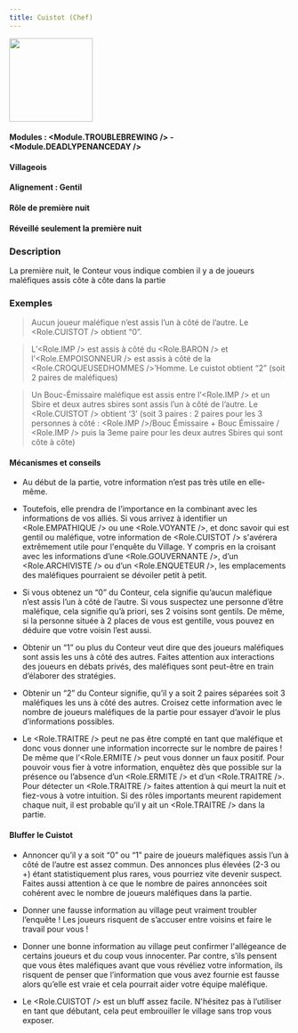 ```yaml
---
title: Cuistot (Chef)
---
```



<img src='/img/blood-on-the-clocktower/roles/cuistot.png' height='150' />

#### Modules : <Module.TROUBLEBREWING /> - <Module.DEADLYPENANCEDAY />
#### Villageois
#### Alignement : Gentil
#### Rôle de première nuit
#### Réveillé seulement la première nuit

### Description

La première nuit, le Conteur vous indique combien il y a de joueurs maléfiques assis côte à côte dans la partie
 
### Exemples

> Aucun joueur maléfique n’est assis l’un à côté de l’autre. Le <Role.CUISTOT /> obtient “0”.

> L’<Role.IMP /> est assis à côté du <Role.BARON /> et l’<Role.EMPOISONNEUR /> est assis à côté de la <Role.CROQUEUSEDHOMMES />’Homme. Le cuistot obtient “2” (soit 2 paires de maléfiques)

> Un Bouc-Émissaire maléfique est assis entre l’<Role.IMP /> et un Sbire et deux autres sbires sont assis l’un à côté de l’autre. Le <Role.CUISTOT /> obtient ‘3’ (soit 3 paires : 2 paires pour les 3 personnes à côté : <Role.IMP />/Bouc Émissaire + Bouc Émissaire / <Role.IMP /> puis la 3eme paire pour les deux autres Sbires qui sont côte à côte)



#### Mécanismes et conseils

- Au début de la partie, votre information n’est pas très utile en elle-même.

- Toutefois, elle prendra de l’importance en la combinant avec les informations de vos alliés. Si vous arrivez à identifier un <Role.EMPATHIQUE /> ou une <Role.VOYANTE />, et donc savoir qui est gentil ou maléfique, votre information de <Role.CUISTOT /> s'avérera extrêmement utile pour l'enquête du Village. Y compris en la croisant avec les informations d’une <Role.GOUVERNANTE />, d’un <Role.ARCHIVISTE /> ou d’un <Role.ENQUETEUR />, les emplacements des maléfiques pourraient se dévoiler petit à petit.

- Si vous obtenez un “0” du Conteur, cela signifie qu’aucun maléfique n’est assis l’un à côté de l’autre. Si vous suspectez une personne d’être maléfique, cela signifie qu’à priori, ses 2 voisins sont gentils. De même, si la personne située à 2 places de vous est gentille, vous pouvez en déduire que votre voisin l’est aussi.

- Obtenir un “1” ou plus du Conteur veut dire que des joueurs maléfiques sont assis les uns à côté des autres. Faites attention aux interactions des joueurs en débats privés, des maléfiques sont peut-être en train d’élaborer des stratégies.

- Obtenir un “2” du Conteur signifie, qu’il y a soit 2 paires séparées soit 3 maléfiques les uns à côté des autres. Croisez cette information avec le nombre de joueurs maléfiques de la partie pour essayer d’avoir le plus d’informations possibles.

- Le <Role.TRAITRE /> peut ne pas être compté en tant que maléfique et donc vous donner une information incorrecte sur le nombre de paires ! De même que l’<Role.ERMITE /> peut vous donner un faux positif. Pour pouvoir vous fier à votre information, enquêtez dès que possible sur la présence ou l’absence d’un <Role.ERMITE /> et d’un <Role.TRAITRE />. Pour détecter un <Role.TRAITRE /> faites attention à qui meurt la nuit et fiez-vous à votre intuition. Si des rôles importants meurent rapidement chaque nuit, il est probable qu’il y ait un <Role.TRAITRE /> dans la partie.



#### Bluffer le Cuistot

- Annoncer qu’il y a soit “0” ou “1” paire de joueurs maléfiques assis l’un à côté de l’autre est assez commun. Des annonces plus élevées (2-3 ou +) étant statistiquement plus rares, vous pourriez vite devenir suspect. Faites aussi attention à ce que le nombre de paires annoncées soit cohérent avec le nombre de joueurs maléfiques dans la partie.

- Donner une fausse information au village peut vraiment troubler l’enquête ! Les joueurs risquent de s’accuser entre voisins et faire le travail pour vous !

- Donner une bonne information au village peut confirmer l'allégeance de certains joueurs et du coup vous innocenter. Par contre, s’ils pensent que vous êtes maléfiques avant que vous révéliez votre information, ils risquent de penser que l’information que vous avez fournie est fausse alors qu’elle est vraie et cela pourrait aider votre équipe maléfique.

- Le <Role.CUISTOT /> est un bluff assez facile. N'hésitez pas à l’utiliser en tant que débutant, cela peut embrouiller le village sans trop vous exposer.
